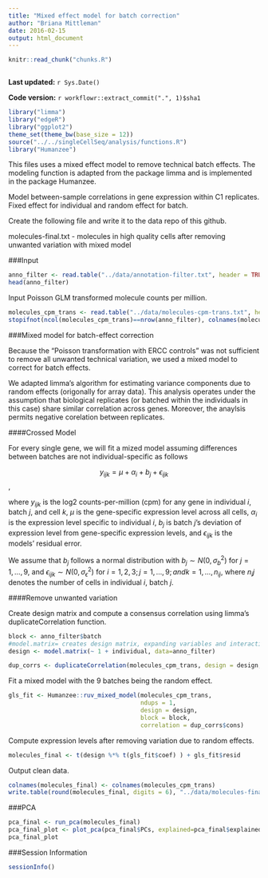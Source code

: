 ```yaml
---
title: "Mixed effect model for batch correction"
author: "Briana Mittleman"
date: 2016-02-15
output: html_document
---
```


```r
knitr::read_chunk("chunks.R")
```

```r
```

**Last updated:** `r Sys.Date()`

**Code version:** `r workflowr::extract_commit(".", 1)$sha1`

```r
library("limma")
library("edgeR")
library("ggplot2")
theme_set(theme_bw(base_size = 12))
source("../../singleCellSeq/analysis/functions.R")
library("Humanzee")
```

This files uses a mixed effect model to remove technical batch effects. The modeling function is adapted from the package limma and is implemented in the package Humanzee.  

Model between-sample correlations in gene expression within C1 replicates. Fixed effect for individual and random effect for batch. 

Create the following file and write it to the data repo of this github.  

molecules-final.txt - molecules in high quality cells after removing unwanted variation with mixed model  

###Input  

```r
anno_filter <- read.table("../data/annotation-filter.txt", header = TRUE, stringsAsFactors = FALSE)
head(anno_filter)
```
Input Poisson GLM transformed molecule counts per million.  

```r
molecules_cpm_trans <- read.table("../data/molecules-cpm-trans.txt", header = TRUE, stringsAsFactors = FALSE)
stopifnot(ncol(molecules_cpm_trans)==nrow(anno_filter), colnames(molecules_cpm_trans)==anno_filter$sample_id)
```

###Mixed model for batch-effect correction  

Because the "Poisson transformation with ERCC controls" was not sufficient to remove all unwanted technical variation, we used a mixed model to correct for batch effects.  

We adapted limma's algorithm for estimating variance components due to random effects (origonally for array data). This analysis operates under the assumption that biological replicates (or batched within the individuals in this case) share similar correlation across genes. Moreover, the anaylsis permits negative corelation between replicates.  

####Crossed Model  

For every single gene, we will fit a mized model assuming differences between batches are not individual-specific as follows  

$$ y_{ijk} = \mu + \alpha_i + b_j + \epsilon_{ijk} $$, 

where $y_{ijk}$ is the log2 counts-per-million (cpm) for any gene in individual $i$, batch $j$, and cell $k$, $\mu$ is the gene-specific expression level across all cells, $\alpha_i$ is the expression level specific to individual $i$, $b_j$ is batch $j$'s deviation of expression level from gene-specific expression levels, and $\epsilon_{ijk}$ is the models' residual error.  

We assume that $b_j$ follows a normal distribution with $b_j \sim N(0, \sigma^2_b)$ for $j = 1, \dots, 9$, and $\epsilon_{ijk} \sim N(0, \sigma^2_\epsilon)$ for $i = 1, 2, 3; j = 1, \dots, 9; and k = 1, \dots, n_{ij}$, where $n_ij$ denotes the number of cells in individual $i$, batch $j$.  

####Remove unwanted variation  

Create design matrix and compute a consensus correlation using limma's duplicateCorrelation function.  

```r
block <- anno_filter$batch
#model.matrix= creates design matrix, expanding variables and interactions
design <- model.matrix(~ 1 + individual, data=anno_filter)
```

```r
dup_corrs <- duplicateCorrelation(molecules_cpm_trans, design = design, block = block)
```


Fit a mixed model with the 9 batches being the random effect.  

```r
gls_fit <- Humanzee::ruv_mixed_model(molecules_cpm_trans,
                                     ndups = 1,
                                     design = design,
                                     block = block,
                                     correlation = dup_corrs$cons)
```

Compute expression levels after removing variation due to random effects. 

```r
molecules_final <- t(design %*% t(gls_fit$coef) ) + gls_fit$resid
```

Output clean data.  

```r
colnames(molecules_final) <- colnames(molecules_cpm_trans)
write.table(round(molecules_final, digits = 6), "../data/molecules-final.txt", quote = FALSE,sep = "\t", col.names = NA)

```

###PCA  

```r
pca_final <- run_pca(molecules_final)
pca_final_plot <- plot_pca(pca_final$PCs, explained=pca_final$explained, metadata=anno_filter, color="individual", shape="replicate") + labs(title="Batch corrected")
pca_final_plot
```

###Session Information
```r
sessionInfo()
```

